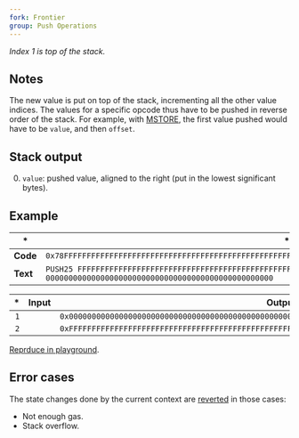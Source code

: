 ```yaml
---
fork: Frontier
group: Push Operations
---
```


*Index 1 is top of the stack.*

## Notes

The new value is put on top of the stack, incrementing all the other value indices. The values for a specific opcode thus have to be pushed in reverse order of the stack. For example, with [MSTORE](/#52), the first value pushed would have to be `value`, and then `offset`.

## Stack output

0. `value`: pushed value, aligned to the right (put in the lowest significant bytes).

## Example

| * | * |
|---|---|
| **Code** | `0x78FFFFFFFFFFFFFFFFFFFFFFFFFFFFFFFFFFFFFFFFFFFFFFFFFF7800000000000000000000000000000000000000000000000000` |
| **Text** | `PUSH25 FFFFFFFFFFFFFFFFFFFFFFFFFFFFFFFFFFFFFFFFFFFFFFFFFF PUSH25 00000000000000000000000000000000000000000000000000` |

| * | Input | Output |
|--:|------:|-------:|
| `1` | | `0x00000000000000000000000000000000000000000000000000` |
| `2` | | `0xFFFFFFFFFFFFFFFFFFFFFFFFFFFFFFFFFFFFFFFFFFFFFFFFFF` |

[Reprduce in playground](/playground?unit=Wei&codeType=Mnemonic&code='zxyyyyy%5Cnz'~FFFFFzPUSH25%200y~~%01yz~_).

## Error cases

The state changes done by the current context are [reverted](#FD) in those cases:
- Not enough gas.
- Stack overflow.
